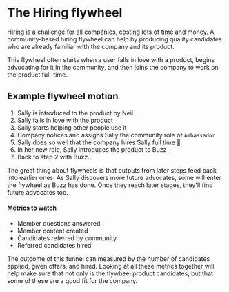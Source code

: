 # The Hiring flywheel

Hiring is a challenge for all companies, costing lots of time and money. A
community-based hiring flywheel can help by producing quality candidates who are
already familiar with the company and its product.

This flywheel often starts when a user falls in love with a product, begins
advocating for it in the community, and then joins the company to work on the
product full-time.

## Example flywheel motion

1. Sally is introduced to the product by Neil
1. Sally falls in love with the product
1. Sally starts helping other people use it
1. Company notices and assigns Sally the community role of `Ambassador`
1. Sally does so well that the company hires Sally full time 🎉
1. In her new role, Sally introduces the product to Buzz
1. Back to step 2 with Buzz...

The great thing about flywheels is that outputs from later steps feed back into
earlier ones. As Sally discovers more future advocates, some will enter the
flywheel as Buzz has done. Once they reach later stages, they'll find future
advocates too.

#### Metrics to watch

* Member questions answered
* Member content created
* Candidates referred by community
* Referred candidates hired

The outcome of this funnel can measured by the number of candidates applied,
given offers, and hired. Looking at all these metrics together will help make
sure that not only is the flywheel product candidates, but that some of these
are a good fit for the company.
